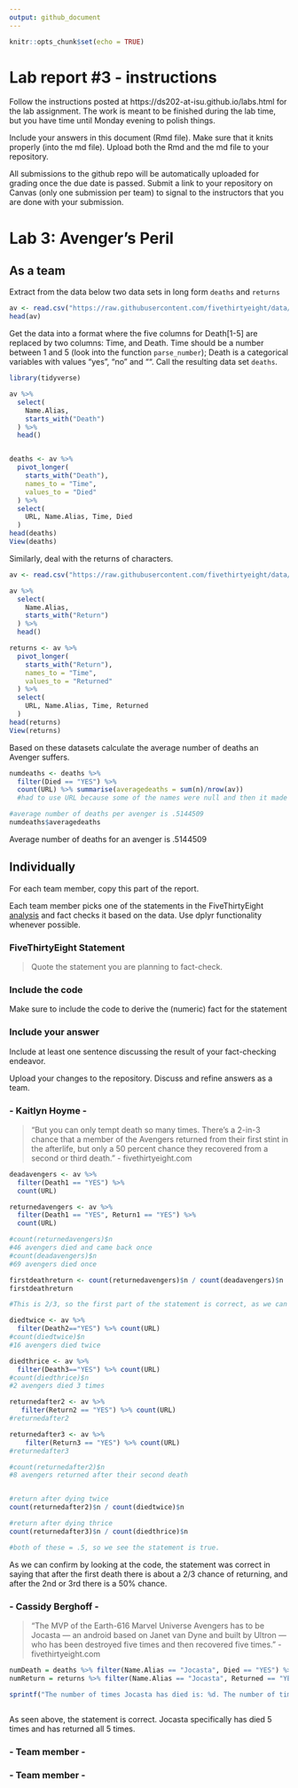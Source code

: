 ```yaml
---
output: github_document
---
```


<!-- README.md is generated from README.Rmd. Please edit the README.Rmd file -->


```r
knitr::opts_chunk$set(echo = TRUE)
```

# Lab report #3 - instructions

Follow the instructions posted at https://ds202-at-isu.github.io/labs.html for the lab assignment. The work is meant to be finished during the lab time, but you have time until Monday evening to polish things.

Include your answers in this document (Rmd file). Make sure that it knits properly (into the md file). Upload both the Rmd and the md file to your repository.  

All submissions to the github repo will be automatically uploaded for grading once the due date is passed.
Submit a link to your repository on Canvas (only one submission per team) to signal to the instructors that you are done with your submission.

# Lab 3: Avenger's Peril

## As a team

Extract from the data below two data sets in long form `deaths` and `returns`

```r
av <- read.csv("https://raw.githubusercontent.com/fivethirtyeight/data/master/avengers/avengers.csv", stringsAsFactors = FALSE)
head(av)
```

Get the data into a format where the five columns for Death[1-5] are replaced by two columns: Time, and Death. Time should be a number between 1 and 5 (look into the function `parse_number`); Death is a categorical variables with values "yes", "no" and "". Call the resulting data set `deaths`. 

```r

library(tidyverse)

av %>% 
  select(
    Name.Alias,
    starts_with("Death")
  ) %>% 
  head()


deaths <- av %>% 
  pivot_longer(
    starts_with("Death"),
    names_to = "Time",
    values_to = "Died"
  ) %>% 
  select(
    URL, Name.Alias, Time, Died
  )
head(deaths)
View(deaths)


```

Similarly, deal with the returns of characters.

```r

av <- read.csv("https://raw.githubusercontent.com/fivethirtyeight/data/master/avengers/avengers.csv", stringsAsFactors = FALSE)

av %>% 
  select(
    Name.Alias,
    starts_with("Return")
  ) %>% 
  head()

returns <- av %>% 
  pivot_longer(
    starts_with("Return"),
    names_to = "Time",
    values_to = "Returned"
  ) %>% 
  select(
    URL, Name.Alias, Time, Returned
  )
head(returns)
View(returns)


```

Based on these datasets calculate the average number of deaths an Avenger suffers. 

```r

numdeaths <- deaths %>%
  filter(Died == "YES") %>%
  count(URL) %>% summarise(averagedeaths = sum(n)/nrow(av))
  #had to use URL because some of the names were null and then it made one row with 7 deaths for all null names

#average number of deaths per avenger is .5144509
numdeaths$averagedeaths

```
  
Average number of deaths for an avenger is .5144509  


## Individually

For each team member, copy this part of the report. 

Each team member picks one of the statements in the FiveThirtyEight [analysis](https://fivethirtyeight.com/features/avengers-death-comics-age-of-ultron/) and fact checks it based on the data. Use dplyr functionality whenever possible.  

### FiveThirtyEight Statement

> Quote the statement you are planning to fact-check.

### Include the code

Make sure to include the code to derive the (numeric) fact for the statement

### Include your answer

Include at least one sentence discussing the result of your fact-checking endeavor.

Upload your changes to the repository. Discuss and refine answers as a team.

  
### - Kaitlyn Hoyme -  


> "But you can only tempt death so many times. There’s a 2-in-3 chance that a member of the Avengers returned from their first stint in the afterlife, but only a 50 percent chance they recovered from a second or third death. " - fivethirtyeight.com  



```r

deadavengers <- av %>%
  filter(Death1 == "YES") %>%
  count(URL) 

returnedavengers <- av %>%
  filter(Death1 == "YES", Return1 == "YES") %>%
  count(URL) 

#count(returnedavengers)$n
#46 avengers died and came back once
#count(deadavengers)$n
#69 avengers died once

firstdeathreturn <- count(returnedavengers)$n / count(deadavengers)$n
firstdeathreturn

#This is 2/3, so the first part of the statement is correct, as we can see after their first death, 2/3 of the avengers came back.

diedtwice <- av %>% 
  filter(Death2=="YES") %>% count(URL)
#count(diedtwice)$n
#16 avengers died twice

diedthrice <- av %>% 
  filter(Death3=="YES") %>% count(URL)
#count(diedthrice)$n
#2 avengers died 3 times

returnedafter2 <- av %>%
   filter(Return2 == "YES") %>% count(URL)
#returnedafter2

returnedafter3 <- av %>%
    filter(Return3 == "YES") %>% count(URL)
#returnedafter3

#count(returnedafter2)$n
#8 avengers returned after their second death


#return after dying twice
count(returnedafter2)$n / count(diedtwice)$n

#return after dying thrice
count(returnedafter3)$n / count(diedthrice)$n

#both of these = .5, so we see the statement is true.

```


As we can confirm by looking at the code, the statement was correct in saying that after the first death there is about a 2/3 chance of returning, and after the 2nd or 3rd there is a 50% chance.  

### - Cassidy Berghoff -  

> "The MVP of the Earth-616 Marvel Universe Avengers has to be Jocasta — an android based on Janet van Dyne and built by Ultron — who has been destroyed five times and then recovered five times." - fivethirtyeight.com

```r

numDeath = deaths %>% filter(Name.Alias == "Jocasta", Died == "YES") %>% nrow()
numReturn = returns %>% filter(Name.Alias == "Jocasta", Returned == "YES") %>% nrow()

sprintf("The number of times Jocasta has died is: %d. The number of times Jocasta has returned is: %d.", numDeath, numReturn)



```
As seen above, the statement is correct. Jocasta specifically has died 5 times and has returned all 5 times.


### - Team member -  

### - Team member -  
